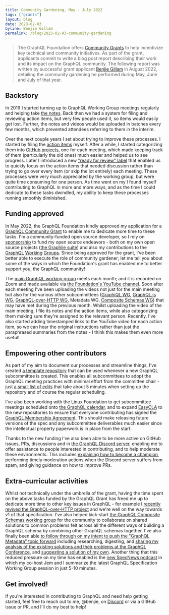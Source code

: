 ```yaml
---
title: Community Gardening, May - July 2022
tags: ["grants"]
layout: blog
date: 2023-02-03
byline: Benjie Gillam
permalink: /blog/2023-02-03-community-gardening
---
```


> The GraphQL Foundation offers [Community
> Grants](https://graphql.org/foundation/community-grant/) to help incentivize
> key technical and community initiatives. As part of the grant, applicants
> commit to write a blog post report describing their work and its impact on
> the GraphQL community. The following report was written by successful grant
> applicant [Benjie Gillam](https://github.com/sponsors/benjie) in August 2022,
> detailing the community gardening he performed during May, June and July of
> that year.

## Backstory

In 2019 I started turning up to GraphQL Working Group meetings regularly and
helping take [the
notes](https://github.com/graphql/graphql-wg/tree/main/notes). Back then we had
a system for filing and reviewing action items, but very few people used it, so
items would easily get lost. Further, the notes and videos would be uploaded in
batches every few months, which prevented attendees referring to them in the
interim.

Over the next couple years I set about trying to improve these processes. I
started by filing the [action
items](https://github.com/graphql/graphql-wg/issues?q=is%3Aissue+sort%3Aupdated-desc+label%3A%22Action+item+%3Aclapper%3A%22)
myself. After a while, I started categorizing them into [GitHub
projects](https://github.com/graphql/graphql-wg/projects?type=classic&query=is%3Aopen+sort%3Aupdated-desc),
one for each meeting, which made keeping track of them (particularly the old
ones) much easier and helped us to see progress. Later I introduced a new
["ready for review"
label](https://github.com/graphql/graphql-wg/issues?q=is%3Aissue+sort%3Aupdated-desc+label%3A%22Ready+for+review+%F0%9F%99%8C%22+)
that enabled us to quickly focus on the action items that needed discussion
rather than trying to go over every item (or skip the lot entirely) each
meeting. These processes were very much appreciated by the working group, but
were quite time consuming for one person. As time went on my I found myself
contributing to GraphQL in more and more ways, and as the time I could dedicate
to these tasks dwindled, my ability to keep these processes running smoothly
diminished.

## Funding approved

In May 2022, the GraphQL Foundation kindly approved my application for a [GraphQL
Community Grant](https://graphql.org/foundation/community-grant/) to enable me
to dedicate more time to these tasks. I'm a community-funded open source
developer, so I rely on [sponsorship](https://github.com/sponsors/benjie) to
fund my open source endeavors - both on my own open source projects ([the
Graphile suite](https://github.com/graphile)) and also my contributions to the
[GraphQL](https://github.com/graphql/graphql-spec/graphs/contributors)
[Working](https://github.com/graphql/graphql-wg/graphs/contributors)
[Groups](https://github.com/graphql/graphql-over-http/graphs/contributors).
Since being approved for the grant, I've been better able to execute the role
of community gardener; let me tell you about some of the ways in which the
Foundation's grant has enabled me to better support you, the GraphQL community!

The [main GraphQL working group](https://github.com/graphql/graphql-wg) meets
each month; and it is recorded on Zoom and made available via [the Foundation's
YouTube
channel](https://www.youtube.com/channel/UCERcwLeheOXp_u61jEXxHMA/playlists).
Soon after each meeting I've been uploading the videos not just for the main
meeting but also for the various other subcommittees ([GraphiQL
WG](https://github.com/graphql/graphiql/tree/main/working-group), [GraphQL.js
WG](https://github.com/graphql/graphql-js-wg), [GraphQL-over-HTTP
WG](https://github.com/graphql/graphql-over-http/tree/main/working-group),
Metadata WG, [Composite Schemas
WG](https://github.com/graphql/composite-schemas-wg)) that may have met during
the previous month. Whilst uploading the video of the main meeting, I file its
notes and the action items, while also categorizing them making sure they're
assigned to the relevant person. Recently, I've also started adding timestamped
links to the YouTube video for each action item, so we can hear the original
instructions rather than just the paraphrased summaries from the notes - I
think this makes them even more useful!

## Empowering other contributors

As part of my aim to document our processes and streamline things, I've created
[a template repository](https://github.com/graphql/wg-template) that can be
used whenever a new GraphQL subcommittee is created. This enables all
subcommittees to adopt the GraphQL meeting practices with minimal effort from
the committee chair - just [a small list of
edits](https://github.com/graphql/wg-template#working-group-template) that take
about 5 minutes when setting up the repository and of course the regular
scheduling.

I've also been working with the Linux Foundation to get subcommittee meetings
scheduled onto [the GraphQL
calendar](https://calendar.google.com/calendar/embed?src=linuxfoundation.org_ik79t9uuj2p32i3r203dgv5mo8%40group.calendar.google.com),
and to expand [EasyCLA](https://docs.linuxfoundation.org/v2/easycla) to the new
repositories to ensure that everyone contributing has signed the [GraphQL
Membership
Agreement](https://github.com/graphql/graphql-wg/tree/main/membership). This
should make releasing future versions of the spec and any subcommittee
deliverables much easier since the intellectual property paperwork is in place
from the start.

Thanks to the new funding I've also been able to be more active on GitHub
issues, PRs, discussions and in [the GraphQL Discord
server](https://discord.graphql.org/), enabling me to offer assistance to
people interested in contributing, and to help moderate these environments.
This includes [explaining how to become a
champion](https://github.com/graphql/graphql-spec/issues/174#issuecomment-1129621529),
performing timely moderation actions when the Discord server suffers from spam,
and giving guidance on how to improve PRs.

## Extra-curricular activities

Whilst not technically under the umbrella of the grant, having the time spent
on the above tasks funded by the GraphQL Grant has freed me up to dedicate more
time to other key issues in GraphQL - for example I [recently revived the
GraphQL-over-HTTP
project](https://github.com/graphql/graphql-over-http/pull/175) and we're well
on the way towards v1 of that specification. I've also helped kick-start [the
GraphQL Composite Schemas working
group](https://github.com/graphql/composite-schemas-wg) for the community to
collaborate on shared solutions to common problems felt across all the
different ways of building a GraphQL schema by combining other GraphQL schemas
together. I've also finally been able [to follow through on my intent to push
the "GraphQL Metadata" topic
forward](https://github.com/graphql/graphql-spec/issues/300#issuecomment-1119676731)
including researching, digesting, and [sharing my analysis of the existing
solutions and their problems at the GraphQL
Conference](https://youtu.be/c1oa7p73rTw), and [suggesting a solution of my
own](https://github.com/graphql/graphql-wg/blob/main/rfcs/AnnotationStructs.md).
Another thing that this reduced pressure on my time has enabled is the [new
SpecNews podcast](https://specnewspod.com/) in which my co-host Jem and I
summarize the latest GraphQL Specification Working Group session in just 5-10
minutes.

## Get involved!

If you're interested in contributing to GraphQL and need help getting started,
feel free to reach out to me, @benjie, on
[Discord](https://discord.graphql.org) or via a GitHub issue or PR, and I'll do
my best to help!
